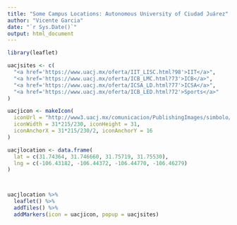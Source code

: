```yaml
---
title: "Some Campus Locations: Autonomous University of Ciudad Juárez"
author: "Vicente Garcia"
date: "`r Sys.Date()`"
output: html_document
---
```


```r

library(leaflet)

uacjsites <- c(
  "<a href='https://www.uacj.mx/oferta/IIT_LISC.html?98'>IIT</a>",
  "<a href='https://www.uacj.mx/oferta/ICB_LMC.html?73'>ICB</a>",
  "<a href='https://www.uacj.mx/oferta/ICSA_LD.html?77'>ICSA</a>",
  "<a href='https://www.uacj.mx/oferta/ICB_LED.html?72'>Sports</a>"
)

uacjicon <- makeIcon(
  iconUrl = "http://www3.uacj.mx/comunicacion/PublishingImages/simbolo/Logo-SDJ-azul.png",
  iconWidth = 31*215/230, iconHeight = 31,
  iconAnchorX = 31*215/230/2, iconAnchorY = 16
)

uacjlocation <- data.frame(
  lat = c(31.74364, 31.746660, 31.75719, 31.75530),
  lng = c(-106.43182, -106.44372, -106.44770, -106.46279)
)



uacjlocation %>%
  leaflet() %>%
  addTiles() %>%
  addMarkers(icon = uacjicon, popup = uacjsites)

```